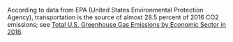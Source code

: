According to data from EPA (United States Environmental Protection Agency), transportation is the source of almost 28.5 percent of 2016 CO2 emissions; see [Total U.S. Greenhouse Gas Emissions by Economic Sector in 2016](https://www.epa.gov/ghgemissions/sources-greenhouse-gas-emissions).
